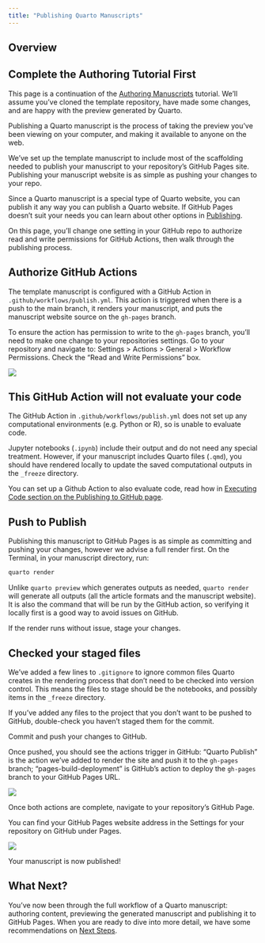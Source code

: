 ```yaml
---
title: "Publishing Quarto Manuscripts"
---
```


## Overview

::: callout-important

## Complete the Authoring Tutorial First

This page is a continuation of the [Authoring Manuscripts](authoring/) tutorial. We'll assume you've cloned the template repository, have made some changes, and are happy with the preview generated by Quarto.

:::

Publishing a Quarto manuscript is the process of taking the preview you've been viewing on your computer, and making it available to anyone on the web.

We've set up the template manuscript to include most of the scaffolding needed to publish your manuscript to your repository's GitHub Pages site. Publishing your manuscript website is as simple as pushing your changes to your repo.

Since a Quarto manuscript is a special type of Quarto website, you can publish it any way you can publish a Quarto website. If GitHub Pages doesn't suit your needs you can learn about other options in [Publishing](/docs/publishing/).

On this page, you'll change one setting in your GitHub repo to authorize read and write permissions for GitHub Actions, then walk through the publishing process. 

## Authorize GitHub Actions

The template manuscript is configured with a GitHub Action in `.github/workflows/publish.yml`. This action is triggered when there is a push to the main branch, it renders your manuscript, and puts the manuscript website source on the `gh-pages` branch. 

To ensure the action has permission to write to the `gh-pages` branch, you'll need to make one change to your repositories settings. Go to your repository and navigate to: Settings \> Actions \> General \> Workflow Permissions. Check the "Read and Write Permissions" box.

![](images/github-action-setting.png){fig-alt="Screenshot of GitHub repository settings, showing a checked box next to the option 'Read and Write Permission', under the Workflow Permissions heading."}

::: callout-caution

## This GitHub Action will not evaluate your code 

The GitHub Action in `.github/workflows/publish.yml` does not set up any computational environments (e.g. Python or R), so is unable to evaluate code. 

Jupyter notebooks (`.ipynb`) include their output and do not need any special treatment. However, if your manuscript includes Quarto files (`.qmd`), you should have rendered locally to update the saved computational outputs in the `_freeze` directory.

You can set up a Github Action to also evaluate code, read how in [Executing Code section on the Publishing to GitHub page](https://quarto.org/docs/publishing/github-pages.html#executing-code).

:::

## Push to Publish

Publishing this manuscript to GitHub Pages is as simple as committing and pushing your changes, however we advise a full render first. On the Terminal, in your manuscript directory, run:

```.bash
quarto render
```

Unlike `quarto preview` which generates outputs as needed, `quarto render` will generate all outputs (all the article formats and the manuscript website). It is also the command that will be run by the GitHub action, so verifying it locally first is a good way to avoid issues on GitHub.

If the render runs without issue, stage your changes. 

::: callout-caution

## Checked your staged files

We've added a few lines to `.gitignore` to ignore common files Quarto creates in the rendering process that don't need to be checked into version control. This means the files to stage should be the notebooks, and possibly items in the `_freeze` directory. 

If you've added any files to the project that you don't want to be pushed to GitHub, double-check you haven't staged them for the commit.

:::

Commit and push your changes to GitHub.

Once pushed, you should see the actions trigger in GitHub: "Quarto Publish" is the action we've added to render the site and push it to the `gh-pages` branch; "pages-build-deployment" is GitHub's action to deploy the `gh-pages` branch to your GitHub Pages URL.

![](images/github-publish-actions.png){fig-alt="Screenshot of the Actions page on a template repo. Under Actions, two workflows are listed: Quarto Publish and pages-build-deployment. Under All Workflows the same workflows appear both showing a green checkmark."}

Once both actions are complete, navigate to your repository's GitHub Page.

You can find your GitHub Pages website address in the Settings for your repository on GitHub under Pages.

![](images/github-pages-url.png){fig-alt="Screenshot of GitHub Pages Settings: under the heading GitHub Pages a dialog starting with 'Your page is live at:'  followed by a URL."} 

Your manuscript is now published!

## What Next?

You've now been through the full workflow of a Quarto manuscript: authoring content, previewing the generated manuscript and publishing it to GitHub Pages. When you are ready to dive into more detail, we have some recommendations on [Next Steps](next-steps.qmd). 


